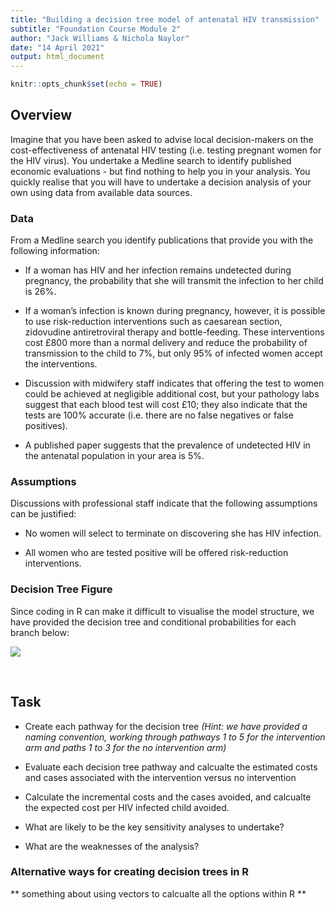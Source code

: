 ```yaml
---
title: "Building a decision tree model of antenatal HIV transmission"
subtitle: "Foundation Course Module 2"
author: "Jack Williams & Nichola Naylor"
date: "14 April 2021"
output: html_document
---
```


```r
knitr::opts_chunk$set(echo = TRUE)
```

## Overview 

Imagine that you have been asked to advise local decision-makers on the cost-effectiveness of antenatal HIV testing (i.e. testing pregnant women for the HIV virus).  You undertake a Medline search to identify published economic evaluations - but find nothing to help you in your analysis.  You quickly realise that you will have to undertake a decision analysis of your own using data from available data sources.

### Data

From a Medline search you identify publications that provide you with the following information:

* If a woman has HIV and her infection remains undetected during pregnancy, the probability that she will transmit the infection to her child is 26%.

* If a woman’s infection is known during pregnancy, however, it is possible to use risk-reduction interventions such as caesarean section, zidovudine antiretroviral therapy and bottle-feeding.  These interventions cost £800 more than a normal delivery and reduce the probability of transmission to the child to 7%, but only 95% of infected women accept the interventions.

* Discussion with midwifery staff indicates that offering the test to women could be achieved at negligible additional cost, but your pathology labs suggest that each blood test will cost £10; they also indicate that the tests are 100% accurate (i.e. there are no false negatives or false positives).  

* A published paper suggests that the prevalence of undetected HIV in the antenatal population in your area is 5%.

### Assumptions 

Discussions with professional staff indicate that the following assumptions can be justified:

* No women will select to terminate on discovering she has HIV infection.

* All women who are tested positive will be offered risk-reduction interventions.  


### Decision Tree Figure 

Since coding in R can make it difficult to visualise the model structure, we have provided the decision tree and conditional probabilities for each branch below: 

![](DecisionTreeHIV.png)


\  

## Task

* Create each pathway for the decision tree _(Hint: we have provided a naming convention, working through pathways 1 to 5 for the intervention arm and paths 1 to 3 for the no intervention arm)_

*	Evaluate each decision tree pathway and calcualte the estimated costs and cases associated with the intervention versus no intervention

* Calculate the incremental costs and the cases avoided, and calcualte the expected cost per HIV infected child avoided. 

*	What are likely to be the key sensitivity analyses to undertake?

*	What are the weaknesses of the analysis?


### Alternative ways for creating decision trees in R 

** something about using vectors to calcualte all the options within R **


<script>
   $(document).ready(function() {
     $head = $('#header');
     $head.prepend('<img src=\"logo.png\" style=\"float: right;width: 150px;\"/>')
   });
</script>
